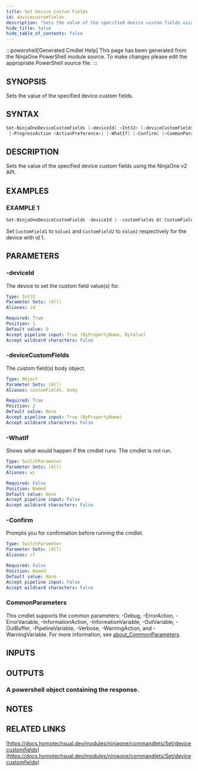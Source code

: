 ```yaml
---
title: Set Device Custom Fields
id: devicecustomfields
description: "Sets the value of the specified device custom fields using the NinjaOne v2 API."
hide_title: false
hide_table_of_contents: false
---
```


:::powershell[Generated Cmdlet Help]
This page has been generated from the NinjaOne PowerShell module source. To make changes please edit the appropriate PowerShell source file.
:::

## SYNOPSIS

Sets the value of the specified device custom fields.

## SYNTAX

```powershell
Set-NinjaOneDeviceCustomFields [-deviceId] <Int32> [-deviceCustomFields] <Object>
 [-ProgressAction <ActionPreference>] [-WhatIf] [-Confirm] [<CommonParameters>]
```

## DESCRIPTION

Sets the value of the specified device custom fields using the NinjaOne v2 API.

## EXAMPLES

### EXAMPLE 1

```powershell
Set-NinjaOneDeviceCustomFields -deviceId 1 -customFields @{ CustomField1 = 'Value1'; CustomField2 = 'Value2' }
```

Set `CustomField1` to `Value1` and `CustomField2` to `Value2` respectively for the device with id 1.

## PARAMETERS

### -deviceId

The device to set the custom field value(s) for.

```yaml
Type: Int32
Parameter Sets: (All)
Aliases: id

Required: True
Position: 1
Default value: 0
Accept pipeline input: True (ByPropertyName, ByValue)
Accept wildcard characters: False
```

### -deviceCustomFields

The custom field(s) body object.

```yaml
Type: Object
Parameter Sets: (All)
Aliases: customFields, body

Required: True
Position: 2
Default value: None
Accept pipeline input: True (ByPropertyName)
Accept wildcard characters: False
```

### -WhatIf

Shows what would happen if the cmdlet runs.
The cmdlet is not run.

```yaml
Type: SwitchParameter
Parameter Sets: (All)
Aliases: wi

Required: False
Position: Named
Default value: None
Accept pipeline input: False
Accept wildcard characters: False
```

### -Confirm

Prompts you for confirmation before running the cmdlet.

```yaml
Type: SwitchParameter
Parameter Sets: (All)
Aliases: cf

Required: False
Position: Named
Default value: None
Accept pipeline input: False
Accept wildcard characters: False
```

### CommonParameters

This cmdlet supports the common parameters: -Debug, -ErrorAction, -ErrorVariable, -InformationAction, -InformationVariable, -OutVariable, -OutBuffer, -PipelineVariable, -Verbose, -WarningAction, and -WarningVariable. For more information, see [about_CommonParameters](http://go.microsoft.com/fwlink/?LinkID=113216).

## INPUTS


## OUTPUTS

### A powershell object containing the response.

## NOTES

## RELATED LINKS

[https://docs.homotechsual.dev/modules/ninjaone/commandlets/Set/devicecustomfields](https://docs.homotechsual.dev/modules/ninjaone/commandlets/Set/devicecustomfields)
